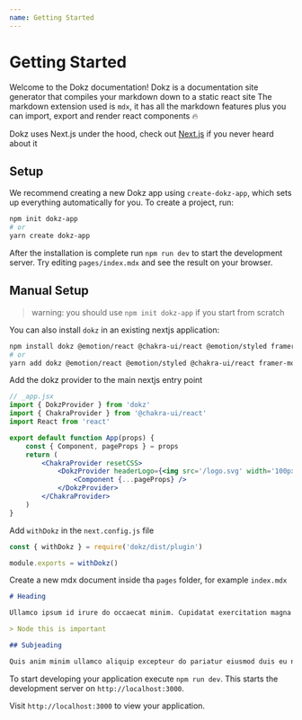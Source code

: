 ```yaml
---
name: Getting Started
---
```



# Getting Started

Welcome to the Dokz documentation!
Dokz is a documentation site generator that compiles your markdown down to a static react site
The markdown extension used is `mdx`, it has all the markdown features plus you can import, export and render react components 🔥

Dokz uses Next.js under the hood, check out [Next.js](https://nextjs.org/) if you never heard about it

<TableOfContents />

## Setup

We recommend creating a new Dokz app using `create-dokz-app`, which sets up everything automatically for you. To create a project, run:

```bash
npm init dokz-app
# or
yarn create dokz-app
```

After the installation is complete run `npm run dev` to start the development server. Try editing `pages/index.mdx` and see the result on your browser.

## Manual Setup

> warning: you should use `npm init dokz-app` if you start from scratch

You can also install `dokz` in an existing nextjs application:

```bash
npm install dokz @emotion/react @chakra-ui/react @emotion/styled framer-motion
# or
yarn add dokz @emotion/react @emotion/styled @chakra-ui/react framer-motion
```

Add the dokz provider to the main nextjs entry point

```jsx
// _app.jsx
import { DokzProvider } from 'dokz'
import { ChakraProvider } from '@chakra-ui/react'
import React from 'react'

export default function App(props) {
    const { Component, pageProps } = props
    return (
        <ChakraProvider resetCSS>
            <DokzProvider headerLogo={<img src='/logo.svg' width='100px' />}>
                <Component {...pageProps} />
            </DokzProvider>
        </ChakraProvider>
    )
}
```

Add `withDokz` in the `next.config.js` file

```js
const { withDokz } = require('dokz/dist/plugin')

module.exports = withDokz()
```

Create a new mdx document inside tha `pages` folder, for example `index.mdx`

```md
# Heading

Ullamco ipsum id irure do occaecat minim. Cupidatat exercitation magna sit sunt aliqua voluptate excepteur amet dolor ea do. Consectetur veniam deserunt ullamco irure ullamco. Voluptate magna tempor elit voluptate velit enim dolor nulla sit fugiat exercitation. Anim deserunt Lorem aliquip cillum duis deserunt consequat sit culpa commodo.

> Node this is important

## Subjeading

Quis anim minim ullamco aliquip excepteur do pariatur eiusmod duis eu non. Duis deserunt Lorem nulla non duis voluptate dolore et. Do veniam mollit in do ad id enim anim dolore sint labore quis consequat.
```

To start developing your application execute `npm run dev`. This starts the development server on `http://localhost:3000`.

Visit `http://localhost:3000` to view your application.
